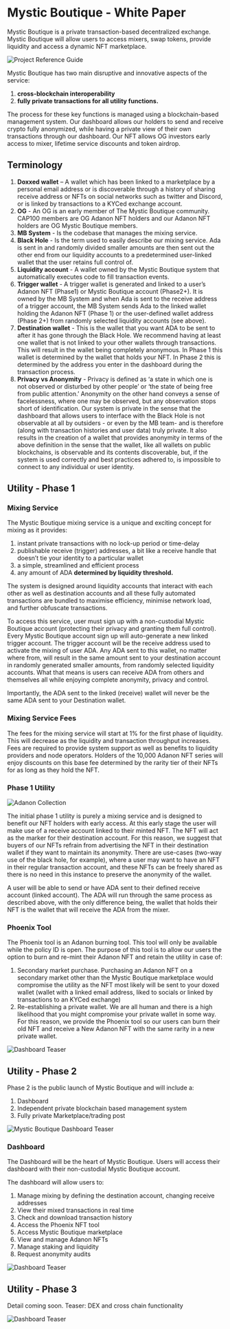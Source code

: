 
# Mystic Boutique - White Paper

Mystic Boutique is a private transaction-based decentralized exchange. 
Mystic Boutique will allow users to access mixers, swap tokens, provide liquidity and access a dynamic NFT marketplace.

<Bleed>![Project Reference Guide](../public/main1.png)</Bleed>

Mystic Boutique has two main disruptive and innovative aspects of the service: 

1. **cross-blockchain interoperability**
1. **fully private transactions for all utility functions.**

The process for these key functions is managed using a blockchain-based management system. 
Our dashboard allows our holders to send and receive crypto fully anonymized, while having a private view of their own transactions through our dashboard. Our NFT allows OG investors early access to mixer, lifetime service discounts and token airdrop.
‍
## Terminology

1. **Doxxed wallet** – A wallet which has been linked to a marketplace by a personal email address or is discoverable through a history of sharing receive address or NFTs on social networks such as twitter and Discord, or is linked by transactions to a KYCed exchange account.
1. **OG** - An OG is an early member of The Mystic Boutique community. CAP100 members are OG Adanon NFT holders and our Adanon NFT holders are OG Mystic Boutique members. 
1. **MB System** - Is the codebase that manages the mixing service. 
1. **Black Hole** - Is the term used to easily describe our mixing service. Ada is sent in and randomly divided smaller amounts are then sent out the other end from our liquidity accounts to a predetermined user-linked wallet that the user retains full control of.
1. **Liquidity account** - A wallet owned by the Mystic Boutique system that automatically executes code to fill transaction events.
1. **Trigger wallet** - A trigger wallet is generated and linked to a user’s Adanon NFT (Phase1) or Mystic Boutique account (Phase2+). It is owned by the MB System and when Ada is sent to the receive address of a trigger account, the MB System sends Ada to the linked wallet holding the Adanon NFT (Phase 1) or the user-defined wallet address (Phase 2+) from randomly selected liquidity accounts (see above).
1. **Destination wallet** - This is the wallet that you want ADA to be sent to after it has gone through the Black Hole. We recommend having at least one wallet that is not linked to your other wallets through transactions. This will result in the wallet being completely anonymous. In Phase 1 this wallet is determined by the wallet that holds your NFT. In Phase 2 this is determined by the address you enter in the dashboard during the transaction process. 
1. **Privacy vs Anonymity** - Privacy is defined as ‘a state in which one is not observed or disturbed by other people’ or ‘the state of being free from public attention.’ Anonymity on the other hand conveys a sense of facelessness, where one may be observed, but any observation stops short of identification. Our system is private in the sense that the dashboard that allows users to interface with the Black Hole is not observable at all by outsiders - or even by the MB team- and is therefore (along with transaction histories and user data) truly private. It also results in the creation of a wallet that provides anonymity in terms of the above definition in the sense that the wallet, like all wallets on public blockchains, is observable and its contents discoverable, but, if the system is used correctly and best practices adhered to, is impossible to connect to any individual or user identity.

## Utility - Phase 1

### Mixing Service

The Mystic Boutique mixing service is a unique and exciting concept for mixing as it provides: 

1. instant private transactions with no lock-up period or time-delay
1. publishable receive (trigger) addresses, a bit like a receive handle that doesn’t tie your identity to a particular wallet
1. a simple, streamlined and efficient process
1. any amount of ADA **determined by liquidity threshold.**

The system is designed around liquidity accounts that interact with each other as well as destination accounts and all these fully automated transactions are bundled to maximise efficiency, minimise network load, and further obfuscate transactions.

To access this service, user must sign up with a non-custodial Mystic Boutique account (protecting their privacy and granting them full control). Every Mystic Boutique account sign up will auto-generate a new linked trigger account. The trigger account will be the receive address used to activate the mixing of user ADA. Any ADA sent to this wallet, no matter where from, will result in the same amount sent to your destination account in randomly generated smaller amounts, from randomly selected liquidity accounts. What that means is users can receive ADA from others and themselves all while enjoying complete anonymity, privacy and control. 

Importantly, the ADA sent to the linked (receive) wallet will never be the same ADA sent to your Destination wallet.

### Mixing Service Fees

The fees for the mixing service will start at 1% for the first phase of liquidity. This will decrease as the liquidity and transaction throughput increases. Fees are required to provide system support as well as benefits to liquidity providers and node operators. Holders of the 10,000 Adanon NFT series will enjoy discounts on this base fee determined by the rarity tier of their NFTs for as long as they hold the NFT.

### Phase 1 Utility

<Bleed>![Adanon Collection](../public/main2.png)</Bleed>

The initial phase 1 utility is purely a mixing service and is designed to benefit our NFT holders with early access. At this early stage the user will make use of a receive account linked to their minted NFT. The NFT will act as the marker for their destination account. For this reason, we suggest that buyers of our NFTs refrain from advertising the NFT in their destination wallet if they want to maintain its anonymity. There are use-cases (two-way use of the black hole, for example), where a user may want to have an NFT in their regular transaction account, and these NFTs can be freely shared as there is no need in this instance to preserve the anonymity of the wallet. 

A user will be able to send or have ADA sent to their defined receive account (linked account). The ADA will run through the same process as described above, with the only difference being, the wallet that holds their NFT is the wallet that will receive the ADA from the mixer.

### Phoenix Tool

The Phoenix tool is an Adanon burning tool. This tool will only be available while the policy ID is open. The purpose of this tool is to allow our users the option to burn and re-mint their Adanon NFT and retain the utility in case of:

1. Secondary market purchase. Purchasing an Adanon NFT on a secondary market other than the Mystic Boutique marketplace would compromise the utility as the NFT most likely will be sent to your doxed wallet (wallet with a linked email address, liked to socials or linked by transactions to an KYCed exchange)
1. Re-establishing a private wallet. We are all human and there is a high likelihood that you might compromise your private wallet in some way. For this reason, we provide the Phoenix tool so our users can burn their old NFT and receive a New Adanon NFT with the same rarity in a new private wallet. 

<Bleed>![Dashboard Teaser](../public/dashboard-teaser4.png)</Bleed>

## Utility - Phase 2

Phase 2 is the public launch of Mystic Boutique and will include a:

1. Dashboard
1. Independent private blockchain based management system
1. Fully private Marketplace/trading post

<Bleed>![Mystic Boutique Dashboard Teaser](../public/main4.png)</Bleed>

### Dashboard

The Dashboard will be the heart of Mystic Boutique. Users will access their dashboard with their non-custodial Mystic Boutique account.

The dashboard will allow users to:

1. Manage mixing by defining the destination account, changing receive addresses
1. View their mixed transactions in real time
1. Check and download transaction history 
1. Access the Phoenix NFT tool
1. Access Mystic Boutique marketplace
1. View and manage Adanon NFTs
1. Manage staking and liquidity
1. Request anonymity audits

<Bleed>![Dashboard Teaser](../public/dashboard-teaser1.png)</Bleed>

## Utility - Phase 3

Detail coming soon. Teaser: DEX and cross chain functionality 


<Bleed>![Dashboard Teaser](../public/dashboard-teaser3.png)</Bleed>

